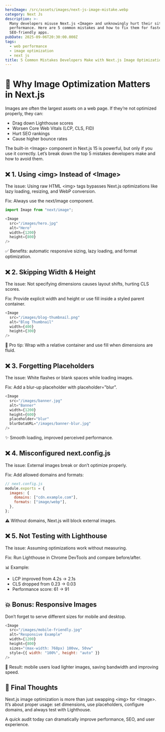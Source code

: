 ```yaml
---
heroImage: /src/assets/images/next-js-image-mistake.webp
category: Next Js
description: >-
  Many developers misuse Next.js <Image> and unknowingly hurt their site’s
  performance. Here are 5 common mistakes and how to fix them for faster,
  SEO-friendly apps.
pubDate: 2025-09-06T20:30:00.000Z
tags:
  - web performance
  - image optimization
  - next js
title: 5 Common Mistakes Developers Make with Next.js Image Optimization
---
```


# 🚀 Why Image Optimization Matters in Next.js

Images are often the largest assets on a web page. If they’re not optimized properly, they can:

* Drag down Lighthouse scores
* Worsen Core Web Vitals (LCP, CLS, FID)
* Hurt SEO rankings
* Cause higher bounce rates

The built-in \<Image> component in Next.js 15 is powerful, but only if you use it correctly. Let’s break down the top 5 mistakes developers make and how to avoid them.

## ❌ 1. Using \<img> Instead of \<Image>

The issue: Using raw HTML \<img> tags bypasses Next.js optimizations like lazy loading, resizing, and WebP conversion.

Fix: Always use the next/image component.

```javascript
import Image from "next/image";

<Image
  src="/images/hero.jpg"
  alt="Hero"
  width={1200}
  height={800}
/>
```

✅ Benefits: automatic responsive sizing, lazy loading, and format optimization.

## ❌ 2. Skipping Width & Height

The issue: Not specifying dimensions causes layout shifts, hurting CLS scores.

Fix: Provide explicit width and height or use fill inside a styled parent container.

```javascript
<Image
  src="/images/blog-thumbnail.png"
  alt="Blog Thumbnail"
  width={400}
  height={300}
/>
```

🧠 Pro tip: Wrap with a relative container and use fill when dimensions are fluid.

## ❌ 3. Forgetting Placeholders

The issue: White flashes or blank spaces while loading images.

Fix: Add a blur-up placeholder with placeholder="blur".

```javascript
<Image
  src="/images/banner.jpg"
  alt="Banner"
  width={1200}
  height={600}
  placeholder="blur"
  blurDataURL="/images/banner-blur.jpg"
/>
```

✨ Smooth loading, improved perceived performance.

## ❌ 4. Misconfigured next.config.js

The issue: External images break or don’t optimize properly.

Fix: Add allowed domains and formats:

```javascript
// next.config.js
module.exports = {
  images: {
    domains: ["cdn.example.com"],
    formats: ["image/webp"],
  },
};
```

⚠️ Without domains, Next.js will block external images.

## ❌ 5. Not Testing with Lighthouse

The issue: Assuming optimizations work without measuring.

Fix: Run Lighthouse in Chrome DevTools and compare before/after.

📊 Example:

* LCP improved from 4.2s → 2.1s
* CLS dropped from 0.23 → 0.03
* Performance score: 61 → 91

## 💥 Bonus: Responsive Images

Don’t forget to serve different sizes for mobile and desktop.

```javascript
<Image
  src="/images/mobile-friendly.jpg"
  alt="Responsive Example"
  width={1200}
  height={800}
  sizes="(max-width: 768px) 100vw, 50vw"
  style={{ width: "100%", height: "auto" }}
/>
```

🎯 Result: mobile users load lighter images, saving bandwidth and improving speed.

## 🧠 Final Thoughts

Next.js image optimization is more than just swapping \<img> for \<Image>. It’s about proper usage: set dimensions, use placeholders, configure domains, and always test with Lighthouse.

A quick audit today can dramatically improve performance, SEO, and user experience.
